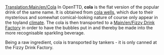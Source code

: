 [[Translation:Main/en/Cola]]
{{en/Cargo|name=Cola
|image=ColaWells.png
|produced=[[Main/en/Cola Wells]]
|accepted=[[Main/en/Fizzy Drink Factory]]
}}
In OpenTTD, '''cola''' is the flat version of the popular drink of the same name.  It is obtained from [[Main/en/Cola Wells|cola wells]], which due to their mysterious and somewhat comical-looking nature of course only appear in the toyland [[Main/en/Climates|climate]].  The cola is then transported to a [[Main/en/Fizzy Drink Factory]] in order to have the bubbles put in and thereby be made into the more recognisable sparkling beverage.

Being a raw ingredient, cola is transported by tankers - it is only canned at the Fizzy Drink Factory.